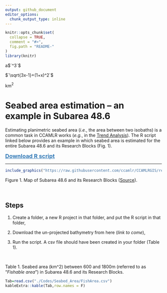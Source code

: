 ```yaml
---
output: github_document
editor_options: 
  chunk_output_type: inline
---
```


<!-- File.md is generated from File.Rmd. Please edit that file -->

```r
knitr::opts_chunk$set(
  collapse = TRUE,
  comment = "#>",
  fig.path = "README-"
)
library(knitr)
```


a$`^3`$

$`\sqrt{3x-1}+(1+x)^2`$

km$^2$

# Seabed area estimation -- an example in Subarea 48.6

Estimating planimetric seabed area (*i.e.*, the area between two isobaths) is a common
task in CCAMLR works (*e.g.*, in the [Trend Analysis](https://fishdocs.ccamlr.org/TrendAnalysis_2024.html)).
The R script linked below provides an example in which seabed area is estimated for the entire Subarea 48.6 
and its Research Blocks (Fig. 1).

<a href="./Codes/Seabed_Area/seabed_area_code.R" style="font-size: 18px; color: #337ab7; font-weight: bold">Download R script</a>

------------------------------------------------------------------------


```r
include_graphics("https://raw.githubusercontent.com/ccamlr/CCAMLRGIS/refs/heads/master/Basemaps/Map_Area_486.png")
```

Figure 1. Map of Subarea 48.6 and its Research Blocks ([Source](https://github.com/ccamlr/CCAMLRGIS/blob/master/Basemaps/Basemaps.md#basemaps)).


<br>

## Steps

1. Create a folder, a new R project in that folder, and put the R script in that folder,

2. Download the un-projected bathymetry from here (*link to come*),

3. Run the script. A csv file should have been created in your folder (Table 1).

<br>

Table 1. Seabed area (km^2) between 600 and 1800m (referred to as "*Fishable area*") in Subarea 48.6 and its Research Blocks.
```r
Tab=read.csv("./Codes/Seabed_Area/FishArea.csv")
kableExtra::kable(Tab,row.names = F)
```
